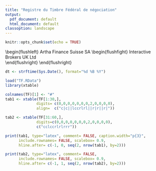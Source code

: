 ```yaml
---
title: "Registre du Timbre Fédéral de négociation"
output:
  pdf_document: default
  html_document: default
classoption: landscape
---
```


```r
knitr::opts_chunk$set(echo = TRUE)
```

\begin{flushleft}
Artha Finance Suisse SA
\begin{flushfight}
Interactive Brokers UK Ltd  
\end{flushright}
\end{flushright}


```r
dt <- strftime(Sys.Date(), format="%d %B %Y")
```

\begin{flushright}
$`r dt`$
\end{flushright}


```r

load("TF.RData")
library(xtable)

colnames(TF)[1] <- "#"
tab1 <- xtable(TF[1:30,], 
              digits= c(0,0,0,0,0,0,0,2,0,0,0,0),
              align=  c("c|c||lccrlrl||r|r||r|"))

tab2 <- xtable(TF[31:60,], 
              digits=c(0,0,0,0,0,0,0,2,0,0,0,0),
              c("cclccrlrlrrr"))

print(tab1, type="latex", comment= FALSE, caption.width="p{3}",
      include.rownames= FALSE, scalebox= 0.9,
      hline.after= c(-1, 0, seq(2, nrow(tab1), by=2)))

print(tab2, type="latex", comment= FALSE,
      include.rownames= FALSE, scalebox= 0.9,
      hline.after= c(-1, 1, seq(2, nrow(tab2), by=2)))

```

